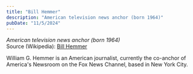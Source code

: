 ```yaml
---
title: "Bill Hemmer"
description: "American television news anchor (born 1964)"
pubDate: "11/5/2024"
---
```


*American television news anchor (born 1964)*  
Source (Wikipedia): [Bill Hemmer][1]

William G. Hemmer is an American journalist, currently the co-anchor of America's Newsroom on the Fox News Channel, based in New York City.

[1]: https://en.wikipedia.org/wiki/Bill_Hemmer
